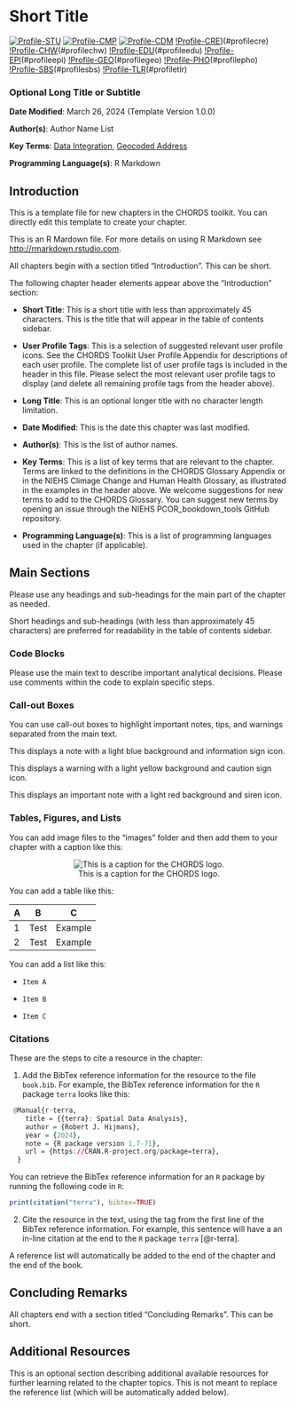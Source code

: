# Short Title {#chapter-short-title} 

[![Profile-STU](https://img.shields.io/badge/User%20Profile-Student-dcbeff.svg)](#profilestu)
[![Profile-CMP](https://img.shields.io/badge/User%20Profile-Clinician/Medical%20Professional-f58231.svg)](#profilecmp)
[![Profile-CDM](https://img.shields.io/badge/User%20Profile-Clinical%20Data%20Manager-469990.svg)](#profilecdm)
[!Profile-CRE](https://img.shields.io/badge/User%20Profile-Clinical%20Researcher-e6194B.svg)](#profilecre)
[!Profile-CHW](https://img.shields.io/badge/User%20Profile-Community%20Health%20Worker-ffe119.svg)(#profilechw)
[!Profile-EDU](https://img.shields.io/badge/User%20Profile-Educator-bfef45.svg)(#profileedu)
[!Profile-EPI](https://img.shields.io/badge/User%20Profile-Epidemiologist-4363d8.svg)(#profileepi)
[!Profile-GEO](https://img.shields.io/badge/User%20Profile-Geospatial%20Analyst-fabed4.svg)(#profilegeo)
[!Profile-PHO](https://img.shields.io/badge/User%20Profile-Public%20Health%20Official-fffac8.svg)(#profilepho)
[!Profile-SBS](https://img.shields.io/badge/User%20Profile-Social%20&%20Behavioral%20Scientist-808000.svg)(#profilesbs)
[!Profile-TLR](https://img.shields.io/badge/User%20Profile-Translational%20Researcher-aaffc3.svg)(#profiletlr)

### Optional Long Title or Subtitle {-}

**Date Modified**: March 26, 2024 (Template Version 1.0.0)

**Author(s)**: Author Name List

**Key Terms**: [Data Integration](https://tools.niehs.nih.gov/cchhglossary/?keyword=data+integration&termOnlySearch=true&exactSearch=true), [Geocoded Address](#def-geocoded-address)

**Programming Language(s)**: R Markdown

## Introduction

This is a template file for new chapters in the CHORDS toolkit. You can directly edit this template to create your chapter. 

This is an R Mardown file. For more details on using R Markdown see <http://rmarkdown.rstudio.com>.

All chapters begin with a section titled "Introduction". This can be short.

The following chapter header elements appear above the "Introduction" section:

- **Short Title**: This is a short title with less than approximately 45 characters. This is the title that will appear in the table of contents sidebar.

- **User Profile Tags**: This is a selection of suggested relevant user profile icons. See the CHORDS Toolkit User Profile Appendix for descriptions of each user profile. The complete list of user profile tags is included in the header in this file. Please select the most relevant user profile tags to display (and delete all remaining profile tags from the header above).

- **Long Title**: This is an optional longer title with no character length limitation.

- **Date Modified**: This is the date this chapter was last modified.

- **Author(s)**: This is the list of author names.

- **Key Terms**: This is a list of key terms that are relevant to the chapter. Terms are linked to the definitions in the CHORDS Glossary Appendix or in the NIEHS Climage Change and Human Health Glossary, as illustrated in the examples in the header above. We welcome suggestions for new terms to add to the CHORDS Glossary. You can suggest new terms by opening an issue through the NIEHS PCOR_bookdown_tools GitHub repository.

- **Programming Language(s)**: This is a list of programming languages used in the chapter (if applicable).

## Main Sections

Please use any headings and sub-headings for the main part of the chapter as needed. 

Short headings and sub-headings (with less than approximately 45 characters) are preferred for readability in the table of contents sidebar. 

### Code Blocks

Please use the main text to describe important analytical decisions. Please use comments within the code to explain specific steps. 

### Call-out Boxes

You can use call-out boxes to highlight important notes, tips, and warnings separated from the main text.

::: {.note}
This displays a note with a light blue background and information sign icon.
:::

::: {.warning}
This displays a warning with a light yellow background and caution sign icon.
:::

::: {.important}
This displays an important note with a light red background and siren icon.
:::

### Tables, Figures, and Lists

You can add image files to the "images" folder and then add them to your chapter with a caption like this:

<center>

![This is a caption for the CHORDS logo.](images/chords-art-logo.png)

</center>

You can add a table like this:

|A            |B             |C               |
|-------------|--------------|----------------|  
|1            |Test          |Example         | 
|2            |Test          |Example         |

You can add a list like this:

-     Item A
-     Item B
-     Item C

### Citations

These are the steps to cite a resource in the chapter: 

1. Add the BibTex reference information for the resource to the file `book.bib`. For example, the BibTex reference information for the `R` package `terra` looks like this:

```r
 @Manual{r-terra,
    title = {{terra}: Spatial Data Analysis},
    author = {Robert J. Hijmans},
    year = {2024},
    note = {R package version 1.7-71},
    url = {https://CRAN.R-project.org/package=terra},
  }
```

You can retrieve the BibTex reference information for an `R` package by running the following code in `R`:

```r
print(citation("terra"), bibtex=TRUE)
```

2. Cite the resource in the text, using the tag from the first line of the BibTex reference information. For example, this sentence will have a an in-line citation at the end to the `R` package `terra` [@r-terra].

A reference list will automatically be added to the end of the chapter and the end of the book.

## Concluding Remarks

All chapters end with a section titled "Concluding Remarks". This can be short.

## Additional Resources

This is an optional section describing additional available resources for further learning related to the chapter topics. This is not meant to replace the reference list (which will be automatically added below).
